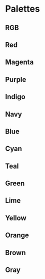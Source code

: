 
<Meta title="Designs/Palettes" />

# Palettes

<ColorTable />

## RGB

<RGBTable />

## Red

<ScaleTable name="red" />

## Magenta

<ScaleTable name="magenta" />

## Purple

<ScaleTable name="purple" />

## Indigo

<ScaleTable name="indigo" />

## Navy

<ScaleTable name="navy" />

## Blue

<ScaleTable name="blue" />

## Cyan

<ScaleTable name="cyan" />

## Teal

<ScaleTable name="teal" />

## Green

<ScaleTable name="green" />

## Lime

<ScaleTable name="lime" />

## Yellow

<ScaleTable name="yellow" />

## Orange

<ScaleTable name="orange" />

## Brown

<ScaleTable name="brown" />

## Gray

<ScaleTable name="gray" />
